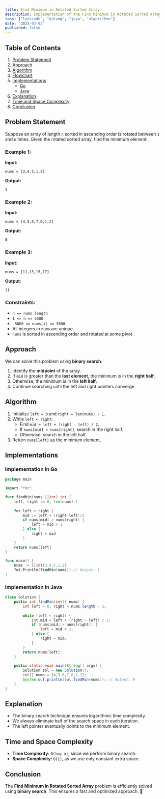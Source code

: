 ```yaml
---
title: Find Minimum in Rotated Sorted Array 
description: Implementation of the Find Minimum in Rotated Sorted Array algorithm with Go and Java.
tags: ["leetcode", "golang", "java", "algorithms"]
date: "2025-03-03"
published: false
---
```


## Table of Contents

1. [Problem Statement](#problem-statement)
2. [Approach](#approach)
3. [Algorithm](#algorithm)
4. [Flowchart](#flowchart)
5. [Implementations](#implementations)
   - [Go](#implementation-in-go)
   - [Java](#implementation-in-java)
6. [Explanation](#explanation)
7. [Time and Space Complexity](#time-and-space-complexity)
8. [Conclusion](#conclusion)

## Problem Statement

Suppose an array of length `n` sorted in ascending order is rotated between `1` and `n` times. Given the rotated sorted array, find the minimum element.

### Example 1:

**Input:**

```
nums = [3,4,5,1,2]
```

**Output:**

```
1
```

### Example 2:

**Input:**

```
nums = [4,5,6,7,0,1,2]
```

**Output:**

```
0
```

### Example 3:

**Input:**

```
nums = [11,13,15,17]
```

**Output:**

```
11
```

### Constraints:

- `n == nums.length`
- `1 <= n <= 5000`
- `-5000 <= nums[i] <= 5000`
- All integers in `nums` are unique.
- `nums` is sorted in ascending order and rotated at some pivot.

## Approach

We can solve this problem using **binary search**:

1. Identify the **midpoint** of the array.
2. If `mid` is greater than the **last element**, the minimum is in the **right half**.
3. Otherwise, the minimum is in the **left half**.
4. Continue searching until the left and right pointers converge.

## Algorithm

1. Initialize `left = 0` and `right = len(nums) - 1`.
2. While `left < right`:
   - Find `mid = left + (right - left) / 2`.
   - If `nums[mid] > nums[right]`, search in the right half.
   - Otherwise, search in the left half.
3. Return `nums[left]` as the minimum element.

## Implementations

### Implementation in Go

```go
package main

import "fmt"

func findMin(nums []int) int {
    left, right := 0, len(nums)-1
    
    for left < right {
        mid := left + (right-left)/2
        if nums[mid] > nums[right] {
            left = mid + 1
        } else {
            right = mid
        }
    }
    return nums[left]
}

func main() {
    nums := []int{3,4,5,1,2}
    fmt.Println(findMin(nums)) // Output: 1
}
```

### Implementation in Java

```java
class Solution {
    public int findMin(int[] nums) {
        int left = 0, right = nums.length - 1;
        
        while (left < right) {
            int mid = left + (right - left) / 2;
            if (nums[mid] > nums[right]) {
                left = mid + 1;
            } else {
                right = mid;
            }
        }
        return nums[left];
    }
    
    public static void main(String[] args) {
        Solution sol = new Solution();
        int[] nums = {4,5,6,7,0,1,2};
        System.out.println(sol.findMin(nums)); // Output: 0
    }
}
```

## Explanation

- The binary search technique ensures logarithmic time complexity.
- We always eliminate half of the search space in each iteration.
- The left pointer eventually points to the minimum element.

## Time and Space Complexity

- **Time Complexity:** `O(log n)`, since we perform binary search.
- **Space Complexity:** `O(1)`, as we use only constant extra space.

## Conclusion

The **Find Minimum in Rotated Sorted Array** problem is efficiently solved using **binary search**. This ensures a fast and optimized approach. 🚀

